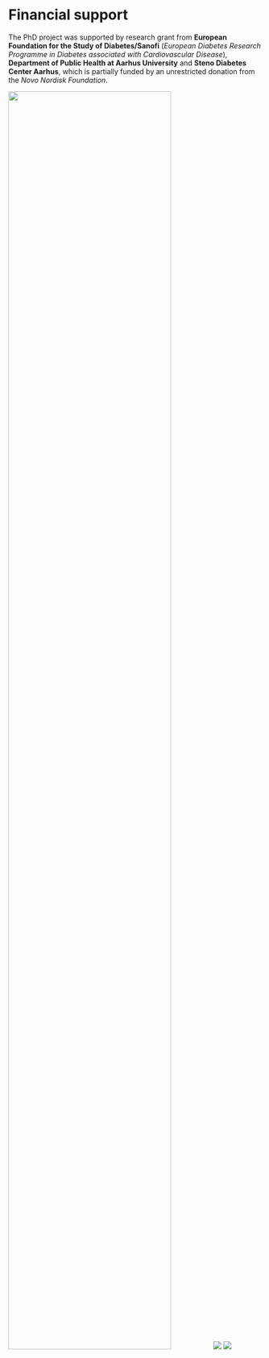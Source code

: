 # Financial support{.unnumbered}

The PhD project was supported by research grant from **European Foundation for the Study of Diabetes/Sanofi** (*European Diabetes Research Programme in Diabetes associated with Cardiovascular Disease*), **Department of Public Health at Aarhus University** and **Steno Diabetes Center Aarhus**, which is partially funded by an unrestricted donation from the *Novo Nordisk Foundation*.

::: {layout-ncol=3}
![](/images/efsd-logo.png){width="80%"}
![](/images/au_health_croppedo.png)
![](/images/sdca.png)
:::
